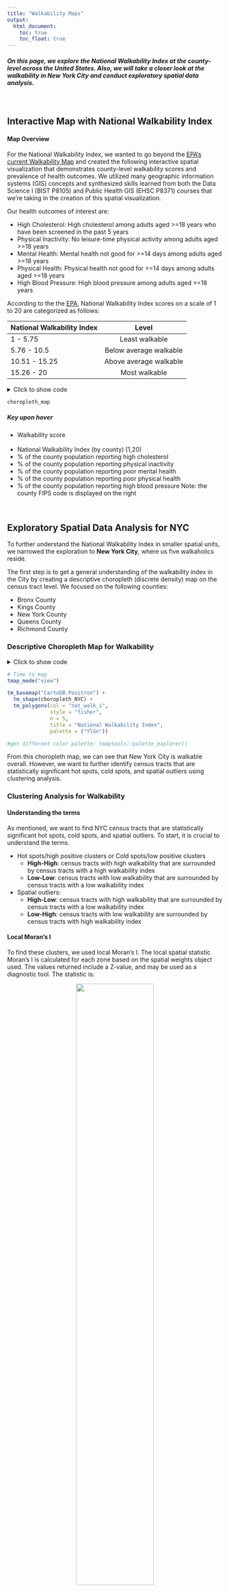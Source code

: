 ```yaml
---
title: "Walkability Maps"
output: 
  html_document:
    toc: true
    toc_float: true
---
```


<style>
div.blue { background-color:aliceblue; border-radius: 5px; padding: 20px;}
</style>
<div class = "blue">

##### On this page, we explore the National Walkability Index at the county-level across the United States. Also, we will take a closer look at the walkability in New York City and conduct exploratory spatial data analysis. 
</div>
<br>


## Interactive Map with National Walkability Index

#### Map Overview

For the National Walkability Index, we wanted to go beyond the [EPA’s current Walkability Map](https://www.arcgis.com/home/webmap/viewer.html?url=https%3A%2F%2Fgeodata.epa.gov%2Farcgis%2Frest%2Fservices%2FOA%2FWalkabilityIndex%2FMapServer&source=sd) and created the following interactive spatial visualization that demonstrates county-level walkability scores and prevalence of health outcomes. We utilized many geographic information systems (GIS) concepts and synthesized skills learned from both the Data Science I (BIST P8105) and Public Health GIS (EHSC P8371) courses that we’re taking in the creation of this spatial visualization. 

Our health outcomes of interest are:

* High Cholesterol: High cholesterol among adults aged >=18 years who have been screened in the past 5 years
* Physical Inactivity: No leisure-time physical activity among adults aged >=18 years
* Mental Health: Mental health not good for >=14 days among adults aged >=18 years
* Physical Health: Physical health not good for >=14 days among adults aged >=18 years
* High Blood Pressure: High blood pressure among adults aged >=18 years

According to the the [EPA](https://www.epa.gov/sites/default/files/2021-06/documents/national_walkability_index_methodology_and_user_guide_june2021.pdf), National Walkability Index scores on a scale of 1 to 20 are categorized as follows: 


National Walkability Index            Level
---------------------------         -----------------------------------
1 - 5.75                              Least walkable
5.76 - 10.5                           Below average walkable
10.51 - 15.25                         Above average walkable 
15.26 - 20                            Most walkable 

<details>
  <summary>Click to show code</summary>
  
```r
library(rjson)
library(leaflet)
library(tidyverse)
library(plotly)

# Read in cleaned datafile
walkability = read_csv("./data/merge_final.csv")

# Get the county-level .json file from the web
url = 'https://raw.githubusercontent.com/plotly/datasets/master/geojson-counties-fips.json'

counties = rjson::fromJSON(file = url)

# Set up the geographic projection for the map 
g = list(scope = 'usa',
         projection = list(type = 'albers usa'))

# Get the df for mean of walkability index by county
index_by_county = walkability %>% 
  mutate(fips_county = str_c(statefp, countyfp)) %>% 
  group_by(fips_county) %>% 
  summarise(ind_mean = round(mean(nat_walk_ind), 1))

# Get the df for mean of health outcome prevalence by county
hover_test_df = walkability %>%
  mutate(fips_county = str_c(statefp, countyfp)) %>% 
  group_by(fips_county, measure_id) %>%
  summarise(county_hlth = round(mean(data_value, na.rm = TRUE), 1)) %>%
  pivot_wider(names_from = "measure_id", values_from = "county_hlth") %>% 
  janitor::clean_names()

# Merge the two df by county-level FIPS
walkability_map = full_join(x = index_by_county, y = hover_test_df, by = "fips_county")

# Adding variable for hovertext
walkability_map$hover <- with(walkability_map, 
                            paste('<br>',
                                  "National Walkability Index (by County):", ind_mean, '<br>', 
                                  "% Health Outcomes (by County)", '<br>',
                                  "High Cholesterol:", highchol, '<br>',
                                  "Physical Inactivity:", lpa, '<br>',
                                  "Mental Health:", mhlth, '<br>',
                                  "Physical Health:", phlth, '<br>',
                                  "High Blood Pressure:", bphigh))

# Choropleth with hovertext of health outcomes by county by plotly
choropleth_map = plot_ly()

choropleth_map = choropleth_map %>% 
  add_trace(type = "choropleth",
            geojson = counties,
            locations = walkability_map$fips_county,
            z = walkability_map$ind_mean,
            text = walkability_map$hover,
            colorscale = "Viridis",
            reversescale = T, #to get reverse color scheme
            zmin = 1,
            zmax = 16,
            marker = list(line = list(width = 0)))

choropleth_map = choropleth_map %>%
  layout(title = "National Walkability Index in the US")

choropleth_map = choropleth_map %>% 
  layout(geo = g)

choropleth_map
```
</details>

```r
choropleth_map
```

<style>
div.blue { background-color:aliceblue; border-radius: 5px; padding: 20px;}
</style>
<div class = "blue">

##### Key upon hover

* Walkability score
<br>
</br>
* National Walkability Index (by county) [1,20)
* % of the county population reporting high cholesterol
* % of the county population reporting physical inactivity
* % of the county population reporting poor mental health
* % of the county population reporting poor physical health
* % of the county population reporting high blood pressure
Note: the county FIPS code is displayed on the right 
</br>
</div>
<br>

## Exploratory Spatial Data Analysis for NYC


To further understand the National Walkability Index in smaller spatial units, we narrowed the exploration to **New York City**, where us five walkaholics reside. 

The first step is to get a general understanding of the walkability index in the City by creating a descriptive choropleth (discrete density) map on the census tract level. We focused on the following counties:

* Bronx County
* Kings County
* New York County
* Queens County
* Richmond County


### Descriptive Choropleth Map for Walkability

<details>
  <summary>Click to show code</summary>
  
```r
library(sf)
library(tmap)
library(tidyverse)
library(leaflet)
library(shinyjs)

# Read-in shapefile
choropleth_NYC <- st_read("./data/cluster_analysis/map_with_everything.shp", quiet = TRUE)

# Clean up and filter
choropleth_NYC = choropleth_NYC %>% 
  janitor::clean_names() %>% 
  mutate(nat_walk_i = as.numeric(nat_walk_i),
        nat_walk_i = round(nat_walk_i, digits = 1)) %>% 
  filter(stusps == "NY",
         namelsadco %in% c("Bronx County", "Kings County", "New York County", "Queens County", "Richmond County")) %>% 
  rename(median_income = s1903_c03) %>% 
  mutate(median_income = as.numeric(median_income))

choropleth_NYC = choropleth_NYC[!is.na(choropleth_NYC$nat_walk_i),]

# Time to map
tmap_mode("view")

tm_basemap("CartoDB.Positron") +
  tm_shape(choropleth_NYC) +
  tm_polygons(col = "nat_walk_i", 
              style = "fisher",
              n = 5,
              title = "National Walkability Index",
              palette = ("Greens"))

```
</details>

```r
# Time to map
tmap_mode("view")

tm_basemap("CartoDB.Positron") +
  tm_shape(choropleth_NYC) +
  tm_polygons(col = "nat_walk_i", 
              style = "fisher",
              n = 5,
              title = "National Walkability Index",
              palette = ("YlGn"))

#get different color palette: tmaptools::palette_explorer()
```


From this choropleth map, we can see that New York City is walkable overall. However, we want to further identify census tracts that are statistically significant hot spots, cold spots, and spatial outliers using clustering analysis. 


### Clustering Analysis for Walkability

#### Understanding the terms
As mentioned, we want to find NYC census tracts that are statistically significant hot spots, cold spots, and spatial outliers. To start, it is crucial to understand the terms.

* Hot spots/high positive clusters or Cold spots/low positive clusters
  * **High-High**: census tracts with high walkability that are surrounded by census tracts with a high walkability index
  * **Low-Low**: census tracts with low walkability that are surrounded by census tracts with a low walkability index
* Spatial outliers:
  * **High-Low**: census tracts with high walkability that are surrounded by census tracts with a low walkability index
  * **Low-High**: census tracts with low walkability are surrounded by census tracts with high walkability index


#### Local Moran's I

To find these clusters, we used local Moran's I. The local spatial statistic Moran's I is calculated for each zone based on the spatial weights object used. The values returned include a Z-value, and may be used as a diagnostic tool. The statistic is: 

<center>
<img src="images/moranI.jpg" style="width:60%">
<br>
</center>


Essentially, the local Moran's I tells us the local indicator of spatial association or LISA statistic, which is used as a cluster indicator to map different walkability clusters in the NYC.

#### Defining Neighborhood for Spatial Weights

For local Moran's I, we also need to specify the spatial weights by defining neighborhood connectivity (what is considered a neighborhood). The goal of this step is to identify nearest census tract around a specific census tract. We used the Queen's first order contiguity to establish neighborhood connectivity in the following analysis. 

If a census tract is within the threshold distance of the selected census tract, a 1 is given, otherwise a 0 is given. Neighborhoods are created based on which observations are judged to be contiguous.

**Queen's first order contiguity** suggests that, if a census tract share a vertex or a line segment with the selected census tract, they are given a weight of 1 (adjacent and are treated as a neighbor), else they are given a value 0 (nonadjacent and are not treated as a neighbor). 

Visually, it looks like this: 

<center>
<img src="images/queens_order.jpg" style="width:60%">
<br>
</center>

Clearly defining contiguity is needed to conduct cluster analysis since we want to know what is considered as a neighboring census tract.


#### Clustering Map

By having a basic understanding, we can plot the clustering map of walkability in NYC using Queen's first order contiguity and local Moran's I. 


<details>
  <summary>Click to show code</summary>
  
```r
library(rgeoda)
library(sf)
library(tmap)
library(tidyverse)
library(leaflet)

# Read-in files
cluster_map <- st_read("./data/cluster_analysis/map_with_everything.shp", quiet = TRUE)

# Clean up and filter
cluster_map_clean = cluster_map %>% 
  janitor::clean_names() %>% 
  mutate(nat_walk_i = as.numeric(nat_walk_i),
         nat_walk_i = round(nat_walk_i, digits = 1)) %>% 
  filter(stusps == "NY",
         namelsadco %in% c("Bronx County", "Kings County", "New York County", "Queens County", "Richmond County")) %>% 
    rename(sex_male = dp05_0002p,
           sex_female = dp05_0003p,
           age_18plus = dp05_0021p,
           race_white = dp05_0037p,
           race_black = dp05_0038p,
           race_aian = dp05_0039p,
           race_asian = dp05_0044p,
           race_2_plus = dp05_0058p,
           race_hispanic = dp05_0071p,
           median_income = s1903_c03) %>% 
  mutate(median_income = as.numeric(median_income))

cluster_map_walkability = cluster_map_clean[!is.na(cluster_map_clean$nat_walk_i),]
  
# Queen 1st order weights matrix 
queen_w <- queen_weights(cluster_map_walkability, order = 1)

# Local Moran's I
lisa <- local_moran(queen_w, cluster_map_walkability["nat_walk_i"],
                    permutations = 9999)

# Get cluster column and join it to shp
cluster_map_walkability$cluster <- as.factor(lisa$GetClusterIndicators())
str(cluster_map_walkability)

# Add labels to clusters
levels(cluster_map_walkability$cluster) <- lisa$GetLabels()

# We want the GeoDa colors
lisa_colors <- lisa_colors(lisa)

# Recode clusters using tidyverse (dyplr)
cluster_map_walkability %>% 
  mutate(cluster = recode_factor(.x = cluster,
                                  `Undefined` = "Not significant",
                                  `Isolated` = "Not significant")) -> cluster_map_walkability

# Map the clusters with a basemap
tmap_mode("view")

tm_basemap("CartoDB.Positron") +
  tm_shape(cluster_map_walkability) +
  tm_polygons(col = "cluster", 
              palette =  c("#eeeeee", 
                      "#FF0000",
                      "#0000FF",
                      "#a7adf9",
                      "#f4ada8"),
              alpha = .8,
              title = "Clusters",
              border.col = "black",
              border.alpha = .9) 
```
</details>


```r
# Map the clusters with a basemap
tmap_mode("view")

tm_basemap("CartoDB.Positron") +
  tm_shape(cluster_map_walkability) +
  tm_polygons(col = "cluster", 
              palette =  c("#eeeeee", 
                      "#FF0000",
                      "#0000FF",
                      "#a7adf9",
                      "#f4ada8"),
              alpha = .8,
              title = "Clusters",
              border.col = "black",
              border.alpha = .9) 
```


#### Highlights & Importance

Looking at Manhattan, we can see that there are several High-High clusterings (i.e., census tracts that with walkability that are surrounded by census tracts with a high walkability index) in the Midtown and SOHO area. Some parts of Queens, such as Flushing and Forest Hills, also indicates a High-High clustering. 

However, parts of the Bronx shows the Low-Low clustering, where census tracts that are low in walkability are surrounded by census tracts with low walkability index. The Low-Low clustering in Brooklyn, on the other hand, might be due to the location of the JFK airport. 

You might be wondering, what is the importance of finding these statistically significant hot spots and cold spots of walkability in the census tract level?

Reflecting back to the primary goal of the project, which is to highlight the connections between walkability, the built environment, and community-level health, identifying these clusters can help policy makers to put there attentions on those **Low-Low** areas. The **High-High** neighborhoods are doing a good job in building a walkable environment and the **Low-Low** areas will benefit a lot by improving built environment infrastructure to make the community more walkable for all. 


#### Extra Resources

You can get more information about local Moran's I [here](http://ceadserv1.nku.edu/longa/geomed/ppa/doc/LocalI/LocalI.htm#:~:text=Local%20Moran's%20I%20is%20a,spatial%20association%20or%20LISA%20statistic.), and read about [R package for analyzing spatial data](https://onlinelibrary.wiley.com/doi/10.1111/gean.12319).

We referenced [this page](https://rpubs.com/corey_sparks/105700) when defining Queen's first order. 

</br>
